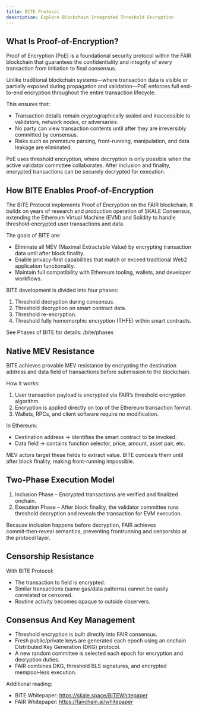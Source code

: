 ```yaml
---
title: BITE Protocol
description: Explore Blockchain Integrated Threshold Encryption
---
```


## What Is Proof‑of‑Encryption?

Proof of Encryption (PoE) is a foundational security protocol within the FAIR blockchain that guarantees the confidentiality and integrity of every transaction from initiation to final consensus.

Unlike traditional blockchain systems—where transaction data is visible or partially exposed during propagation and validation—PoE enforces full end-to-end encryption throughout the entire transaction lifecycle.

This ensures that:

- Transaction details remain cryptographically sealed and inaccessible to validators, network nodes, or adversaries.
- No party can view transaction contents until after they are irreversibly committed by consensus.
- Risks such as premature parsing, front-running, manipulation, and data leakage are eliminated.

PoE uses threshold encryption, where decryption is only possible when the active validator committee collaborates. After inclusion and finality, encrypted transactions can be securely decrypted for execution.

## How BITE Enables Proof‑of‑Encryption

The BITE Protocol implements Proof of Encryption on the FAIR blockchain. It builds on years of research and production operation of SKALE Consensus, extending the Ethereum Virtual Machine (EVM) and Solidity to handle threshold‑encrypted user transactions and data.

The goals of BITE are:

- Eliminate all MEV (Maximal Extractable Value) by encrypting transaction data until after block finality.
- Enable privacy-first capabilities that match or exceed traditional Web2 application functionality.
- Maintain full compatibility with Ethereum tooling, wallets, and developer workflows.

BITE development is divided into four phases:

1. Threshold decryption during consensus.
2. Threshold decryption on smart contract data.
3. Threshold re-encryption.
4. Threshold fully homomorphic encryption (THFE) within smart contracts.


See Phases of BITE for details: /bite/phases

## Native MEV Resistance

BITE achieves provable MEV resistance by encrypting the destination address and data field of transactions before submission to the blockchain.

How it works:
1. User transaction payload is encrypted via FAIR’s threshold encryption algorithm.
2. Encryption is applied directly on top of the Ethereum transaction format.
3. Wallets, RPCs, and client software require no modification.

In Ethereum:
- Destination address → identifies the smart contract to be invoked.
- Data field → contains function selector, price, amount, asset pair, etc.

MEV actors target these fields to extract value. BITE conceals them until after block finality, making front-running impossible.

## Two‑Phase Execution Model

1. Inclusion Phase – Encrypted transactions are verified and finalized onchain.
2. Execution Phase – After block finality, the validator committee runs threshold decryption and reveals the transaction for EVM execution.

Because inclusion happens before decryption, FAIR achieves commit‑then‑reveal semantics, preventing frontrunning and censorship at the protocol layer.

## Censorship Resistance

With BITE Protocol:
- The transaction to field is encrypted.
- Similar transactions (same gas/data patterns) cannot be easily correlated or censored.
- Routine activity becomes opaque to outside observers.

## Consensus And Key Management

- Threshold encryption is built directly into FAIR consensus.
- Fresh public/private keys are generated each epoch using an onchain Distributed Key Generation (DKG) protocol.
- A new random committee is selected each epoch for encryption and decryption duties.
- FAIR combines DKG, threshold BLS signatures, and encrypted mempool‑less execution.

Additional reading:
- BITE Whitepaper: https://skale.space/BITEWhitepaper
- FAIR Whitepaper: https://fairchain.ai/whitepaper
